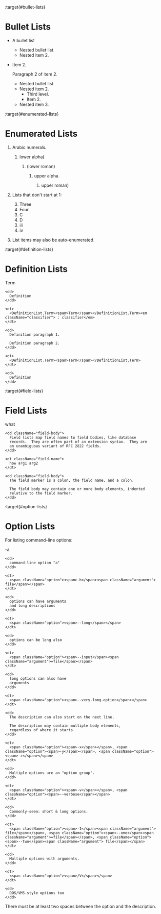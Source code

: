 :target{#bullet-lists}

# Bullet Lists

- A bullet list
  - Nested bullet list.
  - Nested item 2.
- Item 2.

  Paragraph 2 of item 2.
  - Nested bullet list.
  - Nested item 2.
    - Third level.
    - Item 2.
  - Nested item 3.

:target{#enumerated-lists}

# Enumerated Lists

1. Arabic numerals.

   1. lower alpha)

      1. (lower roman)

         1. upper alpha.

            1. upper roman)

2. Lists that don't start at 1:

   3. Three
   4. Four
   3) C
   4) D
   3. iii
   4. iv

3. List items may also be auto-enumerated.

:target{#definition-lists}

# Definition Lists

<DefinitionList>
  <dl>
    <dt>
      <DefinitionList.Term><span>Term</span></DefinitionList.Term>
    </dt>

    <dd>
      Definition
    </dd>

    <dt>
      <DefinitionList.Term><span>Term</span></DefinitionList.Term><em className="classifier"> : classifier</em>
    </dt>

    <dd>
      Definition paragraph 1.

      Definition paragraph 2.
    </dd>

    <dt>
      <DefinitionList.Term><span>Term</span></DefinitionList.Term>
    </dt>

    <dd>
      Definition
    </dd>
  </dl>
</DefinitionList>

:target{#field-lists}

# Field Lists

<FieldList>
  <dl>
    <dt className="field-name">
      what
    </dt>

    <dd className="field-body">
      Field lists map field names to field bodies, like database
      records.  They are often part of an extension syntax.  They are
      an unambiguous variant of RFC 2822 fields.
    </dd>

    <dt className="field-name">
      how arg1 arg2
    </dt>

    <dd className="field-body">
      The field marker is a colon, the field name, and a colon.

      The field body may contain one or more body elements, indented
      relative to the field marker.
    </dd>
  </dl>
</FieldList>

:target{#option-lists}

# Option Lists

For listing command-line options:

<OptionList>
  <dl>
    <dt>
      <span className="option"><span>-a</span></span>
    </dt>

    <dd>
      command-line option "a"
    </dd>

    <dt>
      <span className="option"><span>-b</span><span className="argument"> file</span></span>
    </dt>

    <dd>
      options can have arguments
      and long descriptions
    </dd>

    <dt>
      <span className="option"><span>--long</span></span>
    </dt>

    <dd>
      options can be long also
    </dd>

    <dt>
      <span className="option"><span>--input</span><span className="argument">=file</span></span>
    </dt>

    <dd>
      long options can also have
      arguments
    </dd>

    <dt>
      <span className="option"><span>--very-long-option</span></span>
    </dt>

    <dd>
      The description can also start on the next line.

      The description may contain multiple body elements,
      regardless of where it starts.
    </dd>

    <dt>
      <span className="option"><span>-x</span></span>, <span className="option"><span>-y</span></span>, <span className="option"><span>-z</span></span>
    </dt>

    <dd>
      Multiple options are an "option group".
    </dd>

    <dt>
      <span className="option"><span>-v</span></span>, <span className="option"><span>--verbose</span></span>
    </dt>

    <dd>
      Commonly-seen: short & long options.
    </dd>

    <dt>
      <span className="option"><span>-1</span><span className="argument"> file</span></span>, <span className="option"><span>--one</span><span className="argument">=file</span></span>, <span className="option"><span>--two</span><span className="argument"> file</span></span>
    </dt>

    <dd>
      Multiple options with arguments.
    </dd>

    <dt>
      <span className="option"><span>/V</span></span>
    </dt>

    <dd>
      DOS/VMS-style options too
    </dd>
  </dl>
</OptionList>

There must be at least two spaces between the option and the
description.

